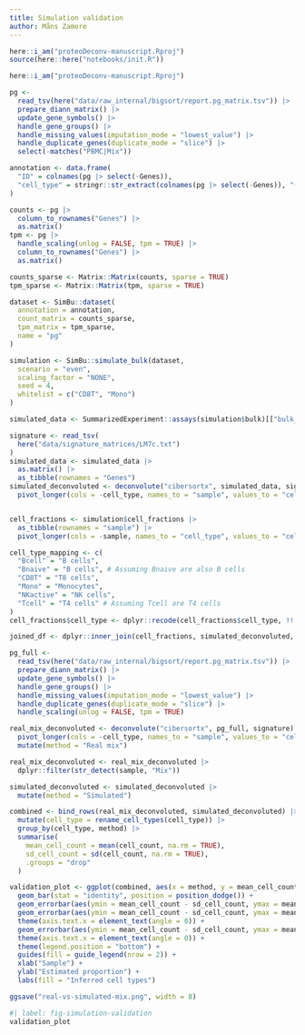 ```yaml
---
title: Simulation validation
author: Måns Zamore
---
```


```r
here::i_am("proteoDeconv-manuscript.Rproj")
source(here::here("notebooks/init.R"))
```

```r
here::i_am("proteoDeconv-manuscript.Rproj")

pg <-
  read_tsv(here("data/raw_internal/bigsort/report.pg_matrix.tsv")) |>
  prepare_diann_matrix() |>
  update_gene_symbols() |>
  handle_gene_groups() |>
  handle_missing_values(imputation_mode = "lowest_value") |>
  handle_duplicate_genes(duplicate_mode = "slice") |>
  select(-matches("PBMC|Mix"))

annotation <- data.frame(
  "ID" = colnames(pg |> select(-Genes)),
  "cell_type" = stringr::str_extract(colnames(pg |> select(-Genes)), "(?<=_)[^_]+(?=-)")
)

counts <- pg |>
  column_to_rownames("Genes") |>
  as.matrix()
tpm <- pg |>
  handle_scaling(unlog = FALSE, tpm = TRUE) |>
  column_to_rownames("Genes") |>
  as.matrix()

counts_sparse <- Matrix::Matrix(counts, sparse = TRUE)
tpm_sparse <- Matrix::Matrix(tpm, sparse = TRUE)

dataset <- SimBu::dataset(
  annotation = annotation,
  count_matrix = counts_sparse,
  tpm_matrix = tpm_sparse,
  name = "pg"
)

simulation <- SimBu::simulate_bulk(dataset,
  scenario = "even",
  scaling_factor = "NONE",
  seed = 4,
  whitelist = c("CD8T", "Mono")
)

simulated_data <- SummarizedExperiment::assays(simulation$bulk)[["bulk_tpm"]]

signature <- read_tsv(
  here("data/signature_matrices/LM7c.txt")
)
simulated_data <- simulated_data |>
  as.matrix() |>
  as_tibble(rownames = "Genes")
simulated_deconvoluted <- deconvolute("cibersortx", simulated_data, signature) |>
  pivot_longer(cols = -cell_type, names_to = "sample", values_to = "cell_count")


cell_fractions <- simulation$cell_fractions |>
  as_tibble(rownames = "sample") |>
  pivot_longer(cols = -sample, names_to = "cell_type", values_to = "cell_count")

cell_type_mapping <- c(
  "Bcell" = "B cells",
  "Bnaive" = "B cells", # Assuming Bnaive are also B cells
  "CD8T" = "T8 cells",
  "Mono" = "Monocytes",
  "NKactive" = "NK cells",
  "Tcell" = "T4 cells" # Assuming Tcell are T4 cells
)
cell_fractions$cell_type <- dplyr::recode(cell_fractions$cell_type, !!!cell_type_mapping)

joined_df <- dplyr::inner_join(cell_fractions, simulated_deconvoluted, by = c("cell_type", "sample"), suffix = c("_cf", "_sd"))
```

```r
pg_full <-
  read_tsv(here("data/raw_internal/bigsort/report.pg_matrix.tsv")) |>
  prepare_diann_matrix() |>
  update_gene_symbols() |>
  handle_gene_groups() |>
  handle_missing_values(imputation_mode = "lowest_value") |>
  handle_duplicate_genes(duplicate_mode = "slice") |>
  handle_scaling(unlog = FALSE, tpm = TRUE)

real_mix_deconvoluted <- deconvolute("cibersortx", pg_full, signature) |>
  pivot_longer(cols = -cell_type, names_to = "sample", values_to = "cell_count") |>
  mutate(method = "Real mix")

real_mix_deconvoluted <- real_mix_deconvoluted |>
  dplyr::filter(str_detect(sample, "Mix"))

simulated_deconvoluted <- simulated_deconvoluted |>
  mutate(method = "Simulated")

combined <- bind_rows(real_mix_deconvoluted, simulated_deconvoluted) |>
  mutate(cell_type = rename_cell_types(cell_type)) |>
  group_by(cell_type, method) |>
  summarise(
    mean_cell_count = mean(cell_count, na.rm = TRUE),
    sd_cell_count = sd(cell_count, na.rm = TRUE),
    .groups = "drop"
  )

validation_plot <- ggplot(combined, aes(x = method, y = mean_cell_count, fill = cell_type)) +
  geom_bar(stat = "identity", position = position_dodge()) +
  geom_errorbar(aes(ymin = mean_cell_count - sd_cell_count, ymax = mean_cell_count + sd_cell_count), width = 0.2, position = position_dodge(.9)) +
  geom_errorbar(aes(ymin = mean_cell_count - sd_cell_count, ymax = mean_cell_count + sd_cell_count), width = 0.2, position = position_dodge(.9)) +
  theme(axis.text.x = element_text(angle = 0)) +
  geom_errorbar(aes(ymin = mean_cell_count - sd_cell_count, ymax = mean_cell_count + sd_cell_count), width = 0.2, position = position_dodge(.9)) +
  theme(axis.text.x = element_text(angle = 0)) +
  theme(legend.position = "bottom") +
  guides(fill = guide_legend(nrow = 2)) +
  xlab("Sample") +
  ylab("Estimated proportion") +
  labs(fill = "Inferred cell types")

ggsave("real-vs-simulated-mix.png", width = 8)

```


```r
#| label: fig-simulation-validation
validation_plot
```
